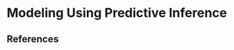 # Modeling Using Predictive Inference {#sec-modeling-using-predictive-inference}

##



## References {#sec-modeling-using-predictive-inference-references}

